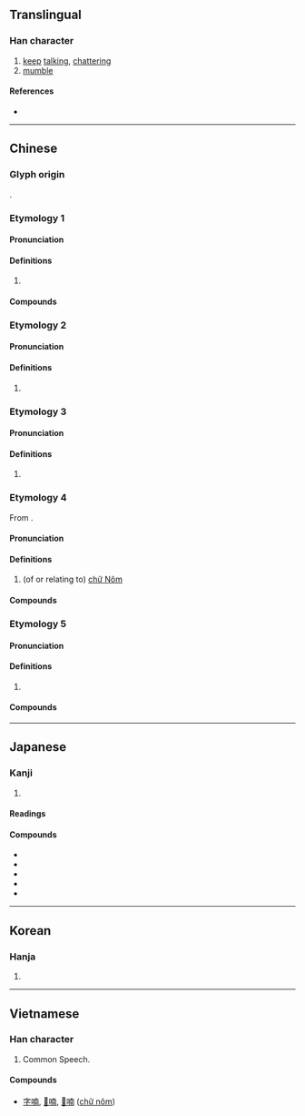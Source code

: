 {{also|諵|娚}}
{{character info/new}}
==Translingual==

===Han character===
{{Han char|rn=30|rad=口|as=09|sn=12|four=64027|canj=RJBJ|ids=⿰口南}}

# [[keep]] [[talk]]ing, [[chatter]]ing
# [[mumble]]

====References====
* {{Han ref|kx=0197.170|dkj=03903|dj=0418.370|hdz=10650.050|uh=5583|ud=21891|bh=B3E4|bd=46052}}

----

==Chinese==
{{zh-forms}}

===Glyph origin===
{{Han etym}}
{{Han compound|口|南|ls=psc|c1=s|c2=p|t1=mouth}}.

===Etymology 1===

====Pronunciation====
{{zh-pron
|m=nán
|c=naam4
|mc=y
|oc=y
|cat=
}}

====Definitions====
{{zh-hanzi}}

# {{rfdef|zh}}

====Compounds====
{{zh-der|喃喃|呢喃|肚喃|噥噥喃喃|喃喃吶吶|喃喃咄咄|喃喃篤篤|喃喃喏喏|喃喃訥訥|篤篤喃喃|喃喃自語|喃喃低語|喃喃細語|呢喃細語}}

===Etymology 2===

====Pronunciation====
{{zh-pron
|m=nǎn
|cat=
}}

====Definitions====
{{zh-hanzi}}

# {{zh-only|噆喃}}

===Etymology 3===

====Pronunciation====
{{zh-pron
|m=nán
|m-s=nan1
|cat=part
}}

====Definitions====
{{zh-hanzi}}

# {{lb|zh|Southwestern Mandarin}} {{n-g|Interrogative particle, equivalent to {{zh-l|呢}} in Standard Chinese.}}

===Etymology 4===
From {{etyl|vi|zh}} {{m|vi|字喃|tr=[[chữ Nôm]]}}.

====Pronunciation====
{{zh-pron
|m=nán
|c=naam4
|cat=
}}

====Definitions====
{{zh-hanzi}}

# (of or relating to) [[chữ Nôm]]

====Compounds====
{{zh-der|字喃|喃字}}

===Etymology 5===

====Pronunciation====
{{zh-pron
|m=nán
|c=naam4
|cat=
}}

====Definitions====
{{zh-hanzi}}

# {{n-g|Used as a phonetic element.}}

====Compounds====
{{zh-der|呋喃|呋喃西林|吡喃|呋喃丙胺|呋喃唑酮|呋喃坦啶|呋喃妥因|呋喃甲醇|四氫呋喃}}

----

==Japanese==

===Kanji===
{{ja-kanji|rs=口09}}

# {{defn|lang=ja|sort=口09}}

====Readings====
{{ja-readings|goon=[[なん]] (nan)|kanon=[[だん]] (dan)|kun=[[のう]] (nō)}}

====Compounds====
* {{ja-r|字喃|チュノム}}
* {{ja-r|喋々喃々|ちょうちょう なんなん}}
* {{ja-r|喃語|なんご}}
* {{ja-r|喃々|なんなん}}
* {{ja-r|喃々|のうのう}}

----

==Korean==

===Hanja===
{{ko-hanja|hangeul=[[남]]|rv=nam|mr=nam}}

# {{defn|lang=ko|sort=口09}}

----

==Vietnamese==

===Han character===
{{vi-hantu|[[nam]], [[nôm]]|rs=口09}}

# Common Speech.

====Compounds====
* [[字喃]], [[𡨸喃]], [[𡦂喃]] ([[chữ nôm]])